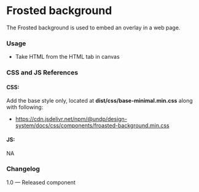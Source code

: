 
<Meta title="Utilities/Frosted background" />

# Frosted background

The Frosted background is used to embed an overlay in a web page.

<Canvas>
  <Story name="Frosted background">
    <FrostedImage></FrostedImage>
  </Story>
</Canvas>

###

### Usage

- Take HTML from the HTML tab in canvas

### CSS and JS References

#### CSS:

Add the base style only, located at **dist/css/base-minimal.min.css** along with following:

- https://cdn.jsdelivr.net/npm/@undp/design-system/docs/css/components/froasted-background.min.css

#### JS:

NA

### Changelog

1.0 — Released component
